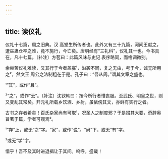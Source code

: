 ```yaml
---
---
---
```

title: 读仪礼
---







仪礼十七篇，周之旧典。汉 高堂生所传者也。此外又有三十九篇，河间王献之，遭巫蛊仓卒之难，竟不施行，今亡矣。唐明经有“三礼科”，仪礼其一也。今书具在，凡十七篇。〔补注〕方苞曰：此篇风味与史记 表序略同，而格调微别。

余尝苦仪礼难读，又其行于今者盖寡¹，沿袭不同，复之无由，考于今，诚无所用之²，然文王 周公之法制粗在于是。孔子曰：“吾从周。”谓其文章之盛也。

¹“其”，或作“且”。

²“之”，或作“云”。〔补注〕沈钦韩曰：按今所行者惟丧服。至武氏、明皇之世，则又变乱其常矣。开元礼所载乡饮酒、乡射，虽依傍其文，亦鲜有实行之者。

古书之存者希矣！百氏杂家尚有可取¹，况圣人之制度邪？于是掇其大要，奇辞奥旨著于篇，学者可观焉²。

¹“存”上，或无“之”字。“家”，或作“说”。“尚”下，或无“有”字。

²或无“学”字。

惜乎！吾不及其时进退揖让于其间。呜呼，盛哉！